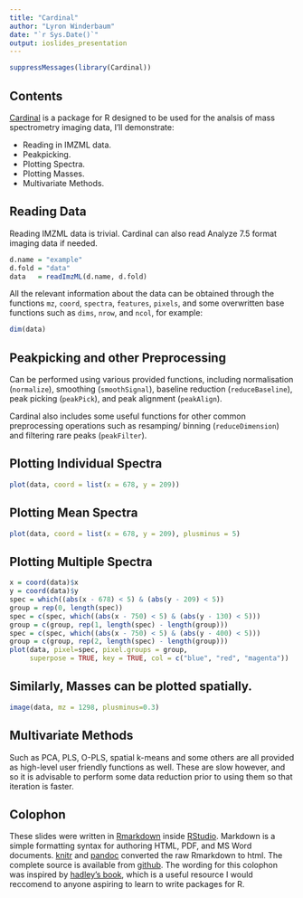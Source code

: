 ```yaml
---
title: "Cardinal"
author: "Lyron Winderbaum"
date: "`r Sys.Date()`"
output: ioslides_presentation
---
```


```r
suppressMessages(library(Cardinal))
```

## Contents

[Cardinal](https://bioconductor.org/packages/release/bioc/html/Cardinal.html)
is a package for R designed to be used for the analsis of mass spectrometry 
imaging data, I'll demonstrate:

- Reading in IMZML data.
- Peakpicking.
- Plotting Spectra.
- Plotting Masses.
- Multivariate Methods.

## Reading Data

Reading IMZML data is trivial. Cardinal can also read Analyze 7.5 format imaging
data if needed.

```r
d.name = "example"
d.fold = "data"
data   = readImzML(d.name, d.fold)
```

All the relevant information about the data can be obtained through the 
functions `mz`, `coord`, `spectra`, `features`, `pixels`, and some overwritten
base functions such as `dims`, `nrow`, and `ncol`, for example:

```r
dim(data)
```

## Peakpicking and other Preprocessing

Can be performed using various provided functions, including normalisation 
(`normalize`), smoothing (`smoothSignal`), baseline reduction 
(`reduceBaseline`), peak picking (`peakPick`), and peak alignment (`peakAlign`).

Cardinal also includes some useful functions for other common preprocessing
operations such as resamping/ binning (`reduceDimension`) and filtering rare
peaks (`peakFilter`).

## Plotting Individual Spectra

```r
plot(data, coord = list(x = 678, y = 209))
```

## Plotting Mean Spectra

```r
plot(data, coord = list(x = 678, y = 209), plusminus = 5)
```

## Plotting Multiple Spectra

```r
x = coord(data)$x
y = coord(data)$y
spec = which((abs(x - 678) < 5) & (abs(y - 209) < 5))
group = rep(0, length(spec))
spec = c(spec, which((abs(x - 750) < 5) & (abs(y - 130) < 5)))
group = c(group, rep(1, length(spec) - length(group)))
spec = c(spec, which((abs(x - 750) < 5) & (abs(y - 400) < 5)))
group = c(group, rep(2, length(spec) - length(group)))
plot(data, pixel=spec, pixel.groups = group, 
     superpose = TRUE, key = TRUE, col = c("blue", "red", "magenta"))
```


## Similarly, Masses can be plotted spatially.

```r
image(data, mz = 1298, plusminus=0.3)
```

<!-- ## PCA -->

<!-- ```{r pca_loadings, cache = TRUE} -->
<!-- pca = PCA(data, ncomp = 1) -->
<!-- plot(pca) -->
<!-- ``` -->

<!-- ## PCA Scores -->

<!-- ```{r pca_scores, cache = TRUE, dependson = "pca_loadings"} -->
<!-- image(pca) -->
<!-- ``` -->

## Multivariate Methods

Such as PCA, PLS, O-PLS, spatial k-means and some others are all provided as 
high-level user friendly functions as well. These are slow however, and so it 
is advisable to perform some data reduction prior to using them so that 
iteration is faster.

<!-- ## k-means -->

<!-- ```{r kmeans, cache = TRUE, warning = FALSE} -->
<!-- set.seed(123) -->
<!-- skm = spatialKMeans(data, r = 3, k = 2, method = 'adaptive') -->
<!-- image(skm) -->
<!-- ``` -->

## Colophon

These slides were written in [Rmarkdown](http://rmarkdown.rstudio.com/) inside 
[RStudio](https://www.rstudio.com/products/rstudio/). 
Markdown is a simple formatting syntax for authoring HTML, PDF, and MS Word 
documents.
[knitr](http://yihui.name/knitr/) and [pandoc](http://pandoc.org/) converted the 
raw Rmarkdown to html. The complete source is available from 
[github](https://github.com/Armadilloa16/cardinal). The wording for this 
colophon was inspired by [hadley's book](http://r-pkgs.had.co.nz/), which is a 
useful resource I would reccomend to anyone aspiring to learn to write packages
for R.

<!-- ```{r session_info, size = 'large'} -->
<!-- devtools::session_info() -->
<!-- ``` -->
